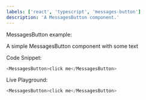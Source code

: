 ```yaml
---
labels: ['react', 'typescript', 'messages-button']
description: 'A MessagesButton component.'
---
```



MessagesButton example:

A simple MessagesButton component with some text

Code Snippet:
```js
<MessagesButton>click me</MessagesButton>
```


Live Playground:
```js live
<MessagesButton>click me</MessagesButton>
```
